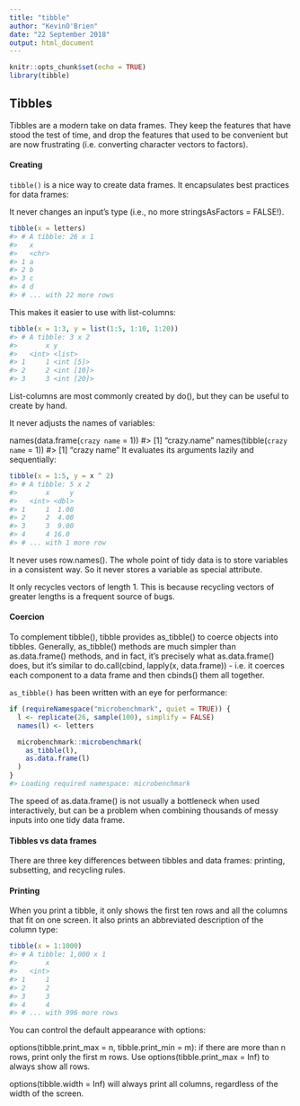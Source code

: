 ```yaml
---
title: "tibble"
author: "KevinO'Brien"
date: "22 September 2018"
output: html_document
---
```


```r
knitr::opts_chunk$set(echo = TRUE)
library(tibble)
```

## Tibbles

Tibbles are a modern take on data frames. They keep the features that have stood the test of time, and drop the features that used to be convenient but are now frustrating (i.e. converting character vectors to factors).

#### Creating

``tibble()`` is a nice way to create data frames. It encapsulates best practices for data frames:

It never changes an input's type (i.e., no more stringsAsFactors = FALSE!).

```r
tibble(x = letters)
#> # A tibble: 26 x 1
#>   x    
#>   <chr>
#> 1 a    
#> 2 b    
#> 3 c    
#> 4 d    
#> # ... with 22 more rows
```
This makes it easier to use with list-columns:

```r
tibble(x = 1:3, y = list(1:5, 1:10, 1:20))
#> # A tibble: 3 x 2
#>       x y         
#>   <int> <list>    
#> 1     1 <int [5]> 
#> 2     2 <int [10]>
#> 3     3 <int [20]>
```
List-columns are most commonly created by do(), but they can be useful to create by hand.

It never adjusts the names of variables:

names(data.frame(`crazy name` = 1))
#> [1] "crazy.name"
names(tibble(`crazy name` = 1))
#> [1] "crazy name"
It evaluates its arguments lazily and sequentially:
```r
tibble(x = 1:5, y = x ^ 2)
#> # A tibble: 5 x 2
#>       x     y
#>   <int> <dbl>
#> 1     1  1.00
#> 2     2  4.00
#> 3     3  9.00
#> 4     4 16.0 
#> # ... with 1 more row
```
It never uses row.names(). The whole point of tidy data is to store variables in a consistent way. So it never stores a variable as special attribute.

It only recycles vectors of length 1. This is because recycling vectors of greater lengths is a frequent source of bugs.

#### Coercion

To complement tibble(), tibble provides as_tibble() to coerce objects into tibbles. Generally, as_tibble() methods are much simpler than as.data.frame() methods, and in fact, it's precisely what as.data.frame() does, but it's similar to do.call(cbind, lapply(x, data.frame)) - i.e. it coerces each component to a data frame and then cbinds() them all together.

``as_tibble()`` has been written with an eye for performance:

```r
if (requireNamespace("microbenchmark", quiet = TRUE)) {
  l <- replicate(26, sample(100), simplify = FALSE)
  names(l) <- letters

  microbenchmark::microbenchmark(
    as_tibble(l),
    as.data.frame(l)
  )
}
#> Loading required namespace: microbenchmark
```

The speed of as.data.frame() is not usually a bottleneck when used interactively, but can be a problem when combining thousands of messy inputs into one tidy data frame.

#### Tibbles vs data frames

There are three key differences between tibbles and data frames: printing, subsetting, and recycling rules.

#### Printing

When you print a tibble, it only shows the first ten rows and all the columns that fit on one screen. It also prints an abbreviated description of the column type:
```r
tibble(x = 1:1000)
#> # A tibble: 1,000 x 1
#>       x
#>   <int>
#> 1     1
#> 2     2
#> 3     3
#> 4     4
#> # ... with 996 more rows
```
You can control the default appearance with options:

options(tibble.print_max = n, tibble.print_min = m): if there are more than n rows, print only the first m rows. Use options(tibble.print_max = Inf) to always show all rows.

options(tibble.width = Inf) will always print all columns, regardless of the width of the screen.

